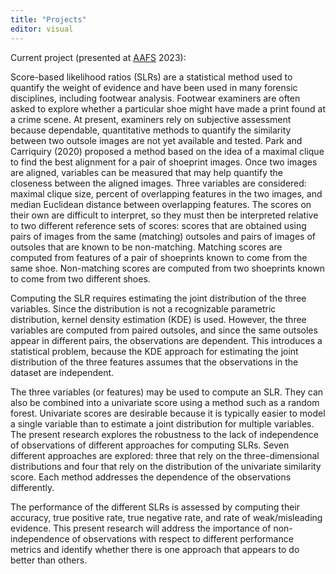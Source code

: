```yaml
---
title: "Projects"
editor: visual
---
```


Current project (presented at [AAFS](https://www.aafs.org/) 2023):

Score-based likelihood ratios (SLRs) are a statistical method used to quantify the weight of evidence and have been used in many forensic disciplines, including footwear analysis. Footwear examiners are often asked to explore whether a particular shoe might have made a print found at a crime scene. At present, examiners rely on subjective assessment because dependable, quantitative methods to quantify the similarity between two outsole images are not yet available and tested. Park and Carriquiry (2020) proposed a method based on the idea of a maximal clique to find the best alignment for a pair of shoeprint images. Once two images are aligned, variables can be measured that may help quantify the closeness between the aligned images. Three variables are considered: maximal clique size, percent of overlapping features in the two images, and median Euclidean distance between overlapping features. The scores on their own are difficult to interpret, so they must then be interpreted relative to two different reference sets of scores: scores that are obtained using pairs of images from the same (matching) outsoles and pairs of images of outsoles that are known to be non-matching. Matching scores are computed from features of a pair of shoeprints known to come from the same shoe. Non-matching scores are computed from two shoeprints known to come from two different shoes. 

Computing the SLR requires estimating the joint distribution of the three variables. Since the distribution is not a recognizable parametric distribution, kernel density estimation (KDE) is used. However, the three variables are computed from paired outsoles, and since the same outsoles appear in different pairs, the observations are dependent. This introduces a statistical problem, because the KDE approach for estimating the joint distribution of the three features assumes that the observations in the dataset are independent. 

The three variables (or features) may be used to compute an SLR. They can also be combined into a univariate score using a method such as a random forest. Univariate scores are desirable because it is typically easier to model a single variable than to estimate a joint distribution for multiple variables. The present research explores the robustness to the lack of independence of observations of different approaches for computing SLRs. Seven different approaches are explored: three that rely on the three-dimensional distributions and four that rely on the distribution of the univariate similarity score. Each method addresses the dependence of the observations differently.

The performance of the different SLRs is assessed by computing their accuracy, true positive rate, true negative rate, and rate of weak/misleading evidence. This present research will address the importance of non-independence of observations with respect to different performance metrics and identify whether there is one approach that appears to do better than others.

\
